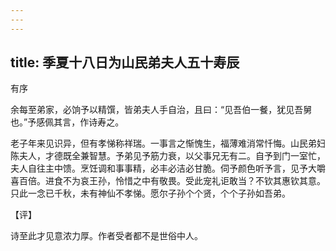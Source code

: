 ```yaml
---
---
---
```

title: 季夏十八日为山民弟夫人五十寿辰
---



有序





余每至弟家，必饷予以精馔，皆弟夫人手自治，且曰：“见吾伯一餐，犹见吾舅也。”予感佩其言，作诗寿之。

老子年来见识异，但有孝悌称祥瑞。一事言之惭愧生，福薄难消常忏悔。山民弟妇陈夫人，才德既全兼智慧。予弟见予筋力衰，以父事兄无有二。自予到门一室忙，夫人自往主中馈。烹饪调和事事精，必丰必洁必甘脆。伺予颜色听予言，见予大嚼喜百倍。进食不为哀王孙，怜惜之中有敬畏。受此宠礼讵敢当？不钦其惠钦其意。只此一念已千秋，未有神仙不孝悌。愿尔子孙个个贤，个个子孙如吾弟。

【评】

诗至此才见意浓力厚。作者受者都不是世俗中人。